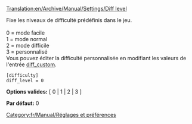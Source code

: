 [[Translation:en/Archive/Manual/Settings/Diff level]]


Fixe les niveaux de difficulté prédéfinis dans le jeu.<br><br>
0 = mode facile<br>
1 = mode normal<br>
2 = mode difficile<br>
3 = personnalisé<br>
Vous pouvez éditer la difficulté personnalisée en modifiant les valeurs de l'entrée [[fr/Archive/Manual/Settings/Difficulté personnalisée|diff_custom]].

<pre>
[difficulty]
diff_level = 0
</pre>

'''Options valides:''' [ 0 | 1 | 2 | 3 ]

'''Par défaut:''' 0


[[Category:fr/Manual/Réglages et préférences]]